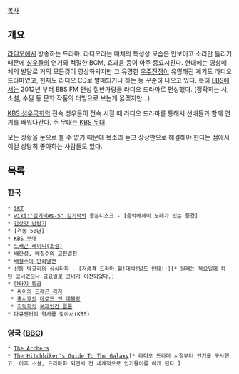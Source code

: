 [[목차]]
== 개요 ==
[[라디오]]에서 방송하는 드라마. 라디오라는 매체의 특성상 모습은 안보이고 소리만 들리기 때문에 [[성우]]들의 연기와 적절한 BGM, 효과음 등이 아주 중요시된다. 현대에는 영상매체의 발달로 거의 모든것이 영상화되지만 그 유명한 [[우주전쟁]]이 유명해진 계기도 라디오 드라마였고, 현재도 라디오 CD로 발매되거나 하는 등 꾸준히 나오고 있다. 특히 [[EBS]]에서는 2012년 부터 EBS FM 편성 절반가량을 라디오 드라마로 편성했다. (정확히는 시, 소설, 수필 등 문학 작품의 더빙으로 보는게 옳겠지만...)

[[KBS 성우극회]]의 전속 성우들이 전속 시절 때 라디오 드라마를 통해서 선배들과 함께 연기를 배워나간다. 주 무대는 [[KBS 무대]].

모든 상황을 눈으로 볼 수 없기 때문에 목소리 듣고 상상만으로 해결해야 한다는 점에서 이걸 상당히 좋아하는 사람들도 있다.

== 목록 ==
=== 한국 ===
 * [[SKT]]
 * [[wiki:"김기덕#s-5" 김기덕]]의 골든디스크 - [음악에세이 노래가 있는 풍경]
 * [http://blog.daum.net/jc21th/17780189 김삿갓 방랑기]
 * [격동 50년]
 * [[KBS 무대]]
 * [[드래곤 레이디(소설)]]
 * [[배한성, 배칠수의 고전열전]]
 * [[배철수의 만화열전]]
 * 신동 박규리의 심심타파 - [저품격 드라마,헐!대박!말도 안돼!!][* 원래는 목요일에 하던 코너였으나 금요일로 코너가 이전되었다.]
 * [[판타지 특급]]
  * [[싸이]]의 [[드래곤 라자]]
  * [[홍시호]]의 [[데로드 앤 데블랑]]
  * [[최덕희]]의 [[복제인간 클론]]
 * 다큐멘터리 역사를 찾아서(KBS)
=== 영국 ([[BBC]]) ===
 * [[The Archers]]
 * [[은하수를 여행하는 히치하이커를 위한 안내서|The Hitchhiker's Guide To The Galaxy]][* 라디오 드라마 시절부터 인기를 구사했고, 이후 소설, 드라마화 되면서 전 세계적으로 인기몰이를 하게 된다.]
